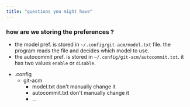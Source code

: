 ```yaml
---
title: "questions you might have"
---
```



### how are we storing the preferences ?

- the model pref. is stored in `~/.config/git-acm/model.txt` file. the program reads the file and decides which model to use.
- the autocommit pref. is stored in `~/.config/git-acm/autocommit.txt`. it has two values `enable` or `disable`.

<FileTree>

- .config
  - git-acm
    - model.txt don't manually change it
    - autocommit.txt don't manually change it
    - ...

</FileTree>
